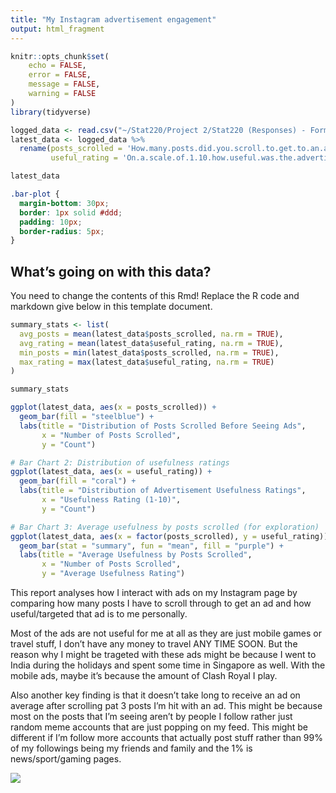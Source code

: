 ---
title: "My Instagram advertisement engagement"
output: html_fragment
---

```{r setup, include=FALSE}
knitr::opts_chunk$set(
	echo = FALSE,
	error = FALSE,
	message = FALSE,
	warning = FALSE
)
library(tidyverse)

logged_data <- read.csv("~/Stat220/Project 2/Stat220 (Responses) - Form Responses 1.csv")
latest_data <- logged_data %>%
  rename(posts_scrolled = 'How.many.posts.did.you.scroll.to.get.to.an.advertisement.',
         useful_rating = 'On.a.scale.of.1.10.how.useful.was.the.advertisement.')

latest_data
```

```{css}
.bar-plot {
  margin-bottom: 30px;
  border: 1px solid #ddd;
  padding: 10px;
  border-radius: 5px;
}
```

## What's going on with this data?

You need to change the contents of this Rmd! Replace the R code and markdown give below in this template document.

```{r}
summary_stats <- list(
  avg_posts = mean(latest_data$posts_scrolled, na.rm = TRUE),
  avg_rating = mean(latest_data$useful_rating, na.rm = TRUE),
  min_posts = min(latest_data$posts_scrolled, na.rm = TRUE),
  max_rating = max(latest_data$useful_rating, na.rm = TRUE)
)

summary_stats
```

```{r}
ggplot(latest_data, aes(x = posts_scrolled)) +
  geom_bar(fill = "steelblue") +
  labs(title = "Distribution of Posts Scrolled Before Seeing Ads",
       x = "Number of Posts Scrolled",
       y = "Count")

# Bar Chart 2: Distribution of usefulness ratings
ggplot(latest_data, aes(x = useful_rating)) +
  geom_bar(fill = "coral") +
  labs(title = "Distribution of Advertisement Usefulness Ratings",
       x = "Usefulness Rating (1-10)",
       y = "Count")

# Bar Chart 3: Average usefulness by posts scrolled (for exploration)
ggplot(latest_data, aes(x = factor(posts_scrolled), y = useful_rating)) +
  geom_bar(stat = "summary", fun = "mean", fill = "purple") +
  labs(title = "Average Usefulness by Posts Scrolled",
       x = "Number of Posts Scrolled",
       y = "Average Usefulness Rating")
```

This report analyses how I interact with ads on my Instagram page by comparing how many posts I have to scroll through to get an ad and how useful/targeted that ad is to me personally.

Most of the ads are not useful for me at all as they are just mobile games or travel stuff, I don't have any money to travel ANY TIME SOON. But the reason why I might be trageted with these ads might be because I went to India during the holidays and spent some time in Singapore as well. With the mobile ads, maybe it's because the amount of Clash Royal I play.

Also another key finding is that it doesn't take long to receive an ad on average after scrolling pat 3 posts I'm hit with an ad. This might be because most on the posts that I'm seeing aren't by people I follow rather just random meme accounts that are just popping on my feed. This might be different if I'm follow more accounts that actually post stuff rather than 99% of my followings being my friends and family and the 1% is news/sport/gaming pages.

![](https://c.tenor.com/-qBsG1HwR4oAAAAC/tenor.gif)
